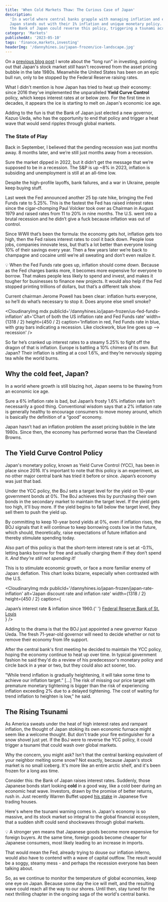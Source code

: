 ```yaml
---
title: 'When Cold Markets Thaw: The Curious Case of Japan'
description:
  'In a world where central banks grapple with managing inflation and encouraging growth,
  Japan stands out with their 1% inflation and unique monetary policy. The new governor of
  the Bank of Japan could reverse this policy, triggering a tsunami across global markets.'
category: 'Markets'
publishedAt: '2023-05-10'
tags: 'finance,markets,investing'
headerImg: '/dannyhines.io/japan-frozen/ice-landscape.jpg'
---
```


<CloudinaryImg
  mdx
  publicId='/dannyhines.io/japan-frozen/ice-landscape.jpg'
  alt='Icy landscape'
  width={1000}
  height={700}
/>

On a [previous blog post](https://www.dannyhines.io/blog/the-nikkei) I wrote about the “long
run” in investing, pointing out that Japan's stock market _still_ hasn't recovered from the
asset pricing bubble in the late 1980s. Meanwhile the United States has been on an epic bull
run, only to be stopped by the Federal Reserve raising rates.

What I didn't mention is how Japan has tried to heat up their economy: since 2016 they've
implemented the unparalleled **Yield Curve Control** policy, which keeps interest rates at
or below zero. For the first time in decades, it appears the ice is starting to melt on
Japan's economic ice age.

Adding to the fun is that the Bank of Japan just elected a new governor, Kazuo Ueda, who has
the opportunity to end that policy and trigger a heat wave that would send ripples through
global markets.

### The State of Play

Back in September, I believed that the pending recession was just months away. 8 months
later, and we’re still just months away from a recession.

Sure the market dipped in 2022, but it didn’t get the message that we’re supposed to be in a
recession. The S&P is up ~8% in 2023, inflation is subsiding and unemployment is still at an
all-time low.

Despite the high-profile layoffs, bank failures, and a war in Ukraine, people keep buying
stuff.

Last week the Fed announced another 25 bp rate hike, bringing the Fed Funds rate to 5.25%.
This is the fastest the Fed has raised interest rates since the cigar-chomping Paul Volcker
took over as Chairman in August 1979 and raised rates from 11 to 20% in nine months. The
U.S. went into a brutal recession and he didn’t give a fuck because inflation was out of
control.

Since WWII that’s been the formula: the economy gets hot, inflation gets too high, then the
Fed raises interest rates to cool it back down. People lose jobs, companies innovate less,
but that’s a lot better than everyone losing 10% of their savings every year. Then a few
years later we’re back to champagne and cocaine until we’re all sweating and don’t even
realize it.

<GrayBox>
  💡 When the Fed Funds rate goes up, inflation should come down. Because as the Fed charges
  banks more, it becomes more expensive for everyone to borrow. That makes people less
  likely to spend and invest, and makes it tougher for businesses to finance new projects.
  It would also help if the Fed stopped printing trillions of dollars, but that’s a
  different talk show.
</GrayBox>

Current chairman Jerome Powell has been clear: inflation hurts everyone, so he’ll do what’s
necessary to stop it. Does anyone else smell smoke?

<CloudinaryImg
  mdx
  publicId='/dannyhines.io/japan-frozen/us-fed-funds-inflation'
  alt='Chart of both the US inflation rate and Fed Funds rate'
  width={1318 / 2}
  height={450 / 2}
  caption='Inflation in red, Fed Funds rate in blue, with gray bars indicating a recession. Like clockwork,
blue line goes up —> recession'
/>

So far he’s cranked up interest rates to a steamy 5.25% to fight off the dragon of that is
inflation. Europe is battling a 10% chimera of its own. But Japan? Their inflation is
sitting at a cool 1.6%, and they’re nervously sipping tea while the world burns.

<CloudinaryImg
  mdx
  publicId='/dannyhines.io/japan-frozen/japan-recession-meme'
  alt='This is fine meme'
  width={717}
  height={348}
/>

## Why the cold feet, Japan?

In a world where growth is still blazing hot, Japan seems to be thawing from an economic ice
age.

Sure a 6% inflation rate is bad, but Japan’s frosty 1.6% inflation rate isn’t necessarily a
good thing. Conventional wisdom says that a 2% inflation rate is generally healthy to
encourage consumers to move money around, which is basically the definition of a “good”
economy.

Japan hasn’t had an inflation problem the asset pricing bubble in the late 1980s. Since
then, the economy has performed worse than the Cleveland Browns.

## The Yield Curve Control Policy

Japan's monetary policy, known as Yield Curve Control (YCC), has been in place since 2016.
It's important to note that this policy is an experiment, as no other major central bank has
tried it before or since. Japan’s economy was just that bad.

Under the YCC policy, the BoJ sets a target level for the yield on 10-year government bonds
at 0%. The BoJ achieves this by purchasing their own bonds in the secondary market to
maintain the target level. If the yield gets too high, it'll buy more. If the yield begins
to fall below the target level, they sell them to push the yield up.

By committing to keep 10-year bond yields at 0%, even if inflation rises, the BOJ signals
that it will continue to keep borrowing costs low in the future, which should,
theoretically, raise expectations of future inflation and thereby stimulate spending today.

Also part of this policy is that the short-term interest rate is set at -0.1%, letting banks
borrow for free and actually charging them if they don’t spend it. _And they’re still not
spending it!_

This is to stimulate economic growth, or face a more familiar enemy of Japan: deflation.
This chart looks bizarre, especially when contrasted with the U.S.

<CloudinaryImg
  mdx
  publicId='/dannyhines.io/japan-frozen/japan-rate-inflation'
  alt='Japan discount rate and inflation rate'
  width={1318 / 2}
  height={450 / 2}
  caption={
    <figcaption>
      Japan’s interest rate & inflation since 1960.{' '}
      <a href='https://fred.stlouisfed.org/series/INTDSRJPM193N'>
        Federal Reserve Bank of St. Louis
      </a>
    </figcaption>
  }
/>

Adding to the drama is that the BOJ just appointed a new governor Kazuo Ueda. The fresh
71-year-old governor will need to decide whether or not to remove their economy from life
support.

After the central bank's first meeting he decided to maintain the YCC policy, hoping the
economy continue to heat up over time. In typical government fashion he said they'd do a
review of his predecessor's monetary policy and circle back in a year or two, but they could
also act sooner, too.

<GrayBox>
  "While trend inflation is gradually heightening, it will take some time to achieve our
  inflation target.” [...] The risk of missing our price target with premature monetary
  tightening is bigger than the risk of experiencing inflation exceeding 2% due to a delayed
  tightening. The cost of waiting for trend inflation to heighten is low," he said.
</GrayBox>

## The Rising Tsunami

As America sweats under the heat of high interest rates and rampant inflation, the thought
of Japan stoking its own economic furnace might seem like a welcome thought. But don't trade
your fire extinguisher for a snow shovel just yet. If the BoJ were to reverse the YCC
policy, it could trigger a tsunami that could wash over global markets.

Why the concern, you might ask? Isn't that the central banking equivalent of your neighbor
melting some snow? Not exactly, because Japan's stock market is no small iceberg. It's more
like an entire arctic shelf, and it's been frozen for a long ass time.

Consider this: the Bank of Japan raises interest rates. Suddenly, those Japanese bonds start
looking **cold** in a good way, like a cold beer during an economic heat wave. Investors,
drawn by the promise of better returns, rush in. Just recently Warren Buffet upped
[his stake](https://apnews.com/article/buffett-berkshire-hathaway-japanese-trading-houses-investments-8ec8de0717ca80845e1db354528a441e)
in Japanese five trading houses.

Here's where the tsunami warning comes in. Japan's economy is so massive, and its stock
market so integral to the global financial ecosystem, that a sudden shift could send
shockwaves through global markets.

<GrayBox>
  💡 A stronger yen means that Japanese goods become more expensive for foreign buyers. At
  the same time, foreign goods become cheaper for Japanese consumers, most likely leading to
  an increase in imports.
</GrayBox>

That would mean the Fed, already trying to douse our inflation inferno, would also have to
contend with a wave of capital outflow. The result would be a soggy, steamy mess - and
perhaps the recession everyone has been talking about.

So, as we continue to monitor the temperature of global economies, keep one eye on Japan.
Because some day the ice will melt, and the resulting wave could reach all the way to our
shores. Until then, stay tuned for the next thrilling chapter in the ongoing saga of the
world's central banks.
